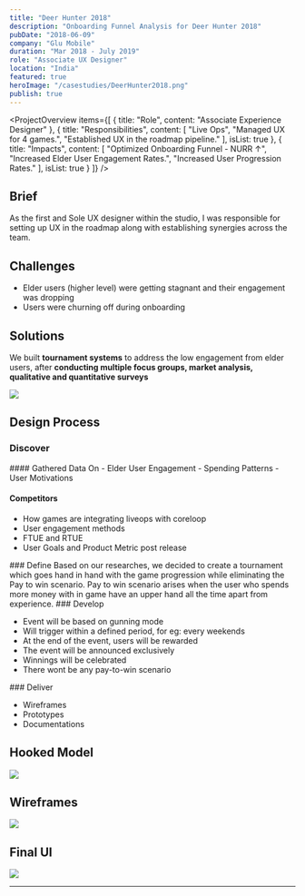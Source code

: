 ```yaml
---
title: "Deer Hunter 2018"
description: "Onboarding Funnel Analysis for Deer Hunter 2018"
pubDate: "2018-06-09"
company: "Glu Mobile"
duration: "Mar 2018 - July 2019"
role: "Associate UX Designer"
location: "India"
featured: true
heroImage: "/casestudies/DeerHunter2018.png"
publish: true
---
```





<ProjectOverview
  items={[
    {
      title: "Role",
      content: "Associate Experience Designer"
    },
    {
      title: "Responsibilities",
      content: [
        "Live Ops",
        "Managed UX for 4 games.",
        "Established UX in the roadmap pipeline."
      ],
      isList: true
    },
    {
      title: "Impacts",
      content: [
        "Optimized Onboarding Funnel - NURR ↑",
        "Increased Elder User Engagement Rates.",
        "Increased User Progression Rates."
      ],
      isList: true
    }
  ]}
/>



## Brief
As the first and Sole UX designer within the studio, I was responsible for setting up UX in the roadmap along with establishing synergies across the team.

## Challenges
- Elder users (higher level) were getting stagnant and their engagement was dropping
- Users were churning off during onboarding

## Solutions
We built **tournament systems** to address the low engagement from elder users, after **conducting multiple focus groups, market analysis, qualitative and quantitative surveys**

<img src="/casestudies/finalui.png"/>

## Design Process
### Discover
<ImagesLeft imageSrc="/casestudies/discover.png">
#### Gathered Data On
- Elder User Engagement
- Spending Patterns
- User Motivations

#### Competitors

- How games are integrating liveops with coreloop
- User engagement methods
- FTUE and RTUE
- User Goals and Product Metric post release

</ImagesLeft>



<ImagesLeft imageSrc="https://i.imgur.com/gW6lgyU.png">
### Define
  Based on our researches, we decided to create a tournament which goes hand in hand with the game progression while eliminating the Pay to win scenario. Pay to win scenario arises when the user who spends more money with in game have an upper hand all the time apart from experience.
</ImagesLeft>


<ImagesLeft imageSrc="https://i.imgur.com/W7ivPlq.png">
### Develop

- Event will be based on gunning mode
- Will trigger within a defined period, for eg: every weekends
- At the end of the event, users will be rewarded
- The event will be announced exclusively
- Winnings will be celebrated
- There wont be any pay-to-win scenario

</ImagesLeft>

<ImagesLeft imageSrc="https://i.imgur.com/ZQPsoD5.png">
### Deliver

- Wireframes
- Prototypes
- Documentations

</ImagesLeft>

## Hooked Model
<img src="https://i.imgur.com/6Pd7p73.png"/>

## Wireframes
<img src="https://i.imgur.com/iYpBW8i.jpeg"/>

## Final UI
<img src="https://i.imgur.com/w7EExCH.png"/>

---